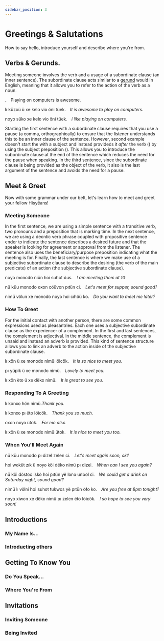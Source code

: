 ```yaml
---
sidebar_position: 3
---
```



# Greetings & Salutations

How to say hello, introduce yourself and describe where you're from.

## Verbs & Gerunds.

Meeting someone involves the verb <HisyeoWord is='monodo'/> and a usage of a
subordinate clause (an inner sentence). The subordinate clause acts similar to a
[gerund](https://en.wikipedia.org/wiki/Gerund) would in English, meaning that it 
allows you to refer to the action of the verb as a noun.

<HisyeoTabs>
    <p>.&emsp;<em></em>Playing on computers is awesome.</p>
    <p>lı küzoü ü xe kelo vio öni tüek.&emsp;<em>It is awesome to play on computers.</em></p>
    <p>noyo süko xe kelo vio öni tüek.&emsp;<em>I like playing on computers.</em></p>
</HisyeoTabs>

Starting the first sentence with a subordinate clause requires that you use a
pause (a comma, orthographically) to ensure that the listener understands this
to be an inner clause of the sentence. However, second example doesn't start the
with a subject and instead provideds it *after* the verb (<HisyeoWord is='lı'/>)
by using the subject preposition (<HisyeoWord is='ü'/>). This allows you to
introduce the subordinate clause at the end of the sentence which reduces the
need for the pause when speaking. In the third sentence, since the subordinate
clause is being provided as the object of the verb, it also is the last argument
of the sentence and avoids the need for a pause.

## Meet & Greet

Now with some grammar under our belt, let's learn how to meet and greet your
fellow Hisyëans!

### Meeting Someone

In the first sentence, we are using a simple sentence with a transitive verb,
two pronouns and a preposition that is marking time. In the next sentence, we
are using a deontic verb phrase coupled with propositive sentence ender to
indicate the sentence describes a desired future and that the speaker is looking
for agreement or approval from the listener. The sentence also uses the
beneficiary/purpose preposition indicating what the meeting is for. Finally, the
last sentence is where we make use of a subjective subordinate clause to
describe the desiring (the verb of the main predicate) of an action (the
subjective subordinate clause).

<HisyeoTabs>
    <p>noyo monodo niün hoi suhot dus.&emsp;<em>I am meeting them at 10</em></p>
    <p>nü küu monodo oxon cöüvon pıtün ci.&emsp;<em>Let's meet for supper, sound good?</em></p>
    <p>nimü völun xe monodo noyo hoi cıhöü ko.&emsp;<em>Do you want to meet me later?</em></p>
</HisyeoTabs>

### How To Greet

For the initial contact with another person, there are some common expressions
used as pleasantries. Each one uses a subjective subordinate clause as the
experiencer of a complement. In the first and last sentences, the complement is
adjectival. In the middle sentence, the complement is unsaid and instead an
adverb is provided. This kind of sentence structure allows you to link an adverb
to the action inside of the subjective subordinate clause.

<HisyeoTabs>
    <p>lı xön ü xe monodo nimü löicök.&emsp;<em>It is so nice to meet you.</em></p>
    <p>pı yüpik ü xe monodo nimü.&emsp;<em>Lovely to meet you.</em></p>
    <p>lı xön ëto ü xe dëko nimü.&emsp;<em>It is great to see you.</em></p>
</HisyeoTabs>

### Responding To A Greeting

<HisyeoTabs>
    <p>lı konxo hön nimü.<em>Thank you.</em></p>
    <p>lı konxo pı ëto löicök.&emsp;<em>Thank you so much.</em></p>
    <p>oxon noyo ütok.&emsp;<em>For me also.</em></p>
    <p>lı xön ü xe monodo nimü ütok.&emsp;<em>It is nice to meet you too.</em></p>
</HisyeoTabs>

### When You'll Meet Again

<HisyeoTabs>
    <p>nü küu monodo pı dizel zelen ci.&emsp;<em>Let's meet again soon, ok?</em></p>
    <p>hoi woküt zık ü noyo köi dëko nimü pı dizel.&emsp;<em>When can I see you again?</em></p>
    <p>nü köi döstoc iskö hoi pıtün yë lono unbol ci.&emsp;<em>We could get a drink on Saturday night, sound good?</em></p>
    <p>nimü lı völni hoi suhot tukwos yë pıtün öfo ko.&emsp;<em>Are you free at 8pm tonight?</em></p>
    <p>noyo xiwon xe dëko nimü pı zelen ëto löicök.&emsp;<em>I so hope to see you very soon!</em></p>
</HisyeoTabs>

## Introductions

### My Name Is...

### Introducting others

## Getting To Know You

### Do You Speak...

### Where You're From

## Invitations

### Inviting Someone

### Being Invited

<HisyeoTooltip />